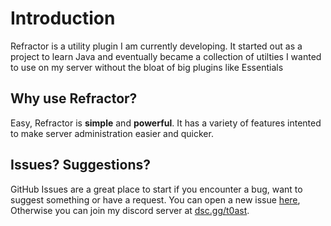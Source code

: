 # Introduction
 
Refractor is a utility plugin I am currently developing. It started out as a project to learn Java and eventually became a collection of utilties I wanted to use on my server without the bloat of big plugins like Essentials
## Why use Refractor?

Easy, Refractor is **simple** and **powerful**. It has a variety of features intented to make server administration easier and quicker.    
## Issues? Suggestions?

GitHub Issues are a great place to start if you encounter a bug, want to suggest something or have a request. You can open a new issue [here](https://github.com/TheBozzz34/Refractor/issues), Otherwise you can join my discord server at [dsc.gg/t0ast](https://dsc.gg/t0ast).
